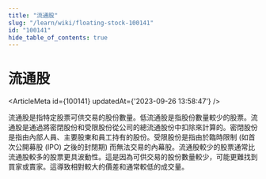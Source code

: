 ```yaml
---
title: "流通股"
slug: "/learn/wiki/floating-stock-100141"
id: "100141"
hide_table_of_contents: true
---
```



# 流通股

<ArticleMeta id={100141} updatedAt={'2023-09-26 13:58:47'} />
<div className='border-solid border-b border-t-0 my-4 border-[var(--ifm-color-gray-300)]' />

流通股是指特定股票可供交易的股份數量。低流通股是指股份數量較少的股票。流通股是通過將密閉股份和受限股份從公司的總流通股份中扣除來計算的。密閉股份是指由內部人員、主要股東和員工持有的股份。受限股份是指由於臨時限制 (如首次公開募股 (IPO) 之後的封閉期) 而無法交易的內幕股。流通股較少的股票通常比流通股較多的股票更具波動性。這是因為可供交易的股份數量較少，可能更難找到買家或賣家。這導致相對較大的價差和通常較低的成交量。
